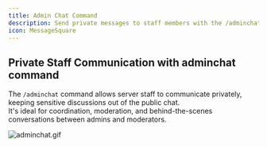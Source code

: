 ```yaml
---
title: Admin Chat Command
description: Send private messages to staff members with the /adminchat command — perfect for internal server communication.
icon: MessageSquare
---
```


## Private Staff Communication with adminchat command

The `/adminchat` command allows server staff to communicate privately, keeping sensitive discussions out of the public chat.  
It's ideal for coordination, moderation, and behind-the-scenes conversations between admins and moderators.

![adminchat.gif](/docs/eternalcore/adminchat.gif)
